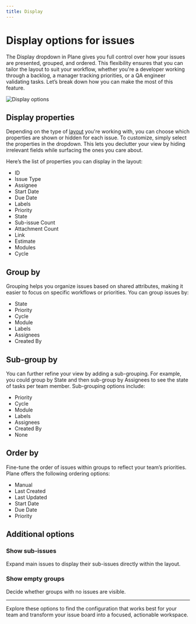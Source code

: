 ```yaml
---
title: Display
---
```


# Display options for issues

The Display dropdown in Plane gives you full control over how your issues are presented, grouped, and ordered. This flexibility ensures that you can tailor the layout to suit your workflow, whether you're a developer working through a backlog, a manager tracking priorities, or a QA engineer validating tasks. Let’s break down how you can make the most of this feature.

![Display options](https://media.docs.plane.so/issues/display-options.webp#center)

## Display properties

Depending on the type of [layout](/core-concepts/issues/layouts) you're working with, you can choose which properties are shown or hidden for each issue. To customize, simply select the properties in the dropdown. This lets you declutter your view by hiding irrelevant fields while surfacing the ones you care about.

Here’s the list of properties you can display in the layout:

- ID
- Issue Type
- Assignee
- Start Date
- Due Date
- Labels
- Priority 
- State
- Sub-issue Count
- Attachment Count
- Link
- Estimate
- Modules
- Cycle

## Group by

Grouping helps you organize issues based on shared attributes, making it easier to focus on specific workflows or priorities. You can group issues by:

- State
- Priority
- Cycle
- Module
- Labels
- Assignees
- Created By 

## Sub-group by

You can further refine your view by adding a sub-grouping. For example, you could group by State and then sub-group by Assignees to see the state of tasks per team member. Sub-grouping options include:

- Priority
- Cycle
- Module
- Labels
- Assignees
- Created By
- None

## Order by

Fine-tune the order of issues within groups to reflect your team’s priorities. Plane offers the following ordering options:

- Manual
- Last Created
- Last Updated
- Start Date
- Due Date
- Priority

## Additional options

### Show sub-issues
Expand main issues to display their sub-issues directly within the layout.

### Show empty groups
Decide whether groups with no issues are visible.

---
Explore these options to find the configuration that works best for your team and transform your issue board into a focused, actionable workspace.